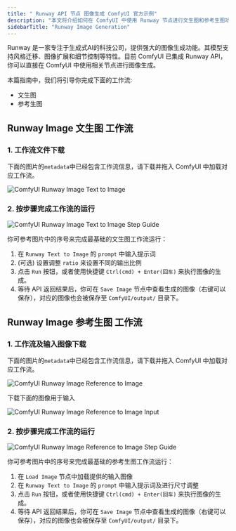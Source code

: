 ```yaml
---
title: " Runway API 节点 图像生成 ComfyUI 官方示例"
description: "本文将介绍如何在 ComfyUI 中使用 Runway 节点进行文生图和参考生图功能"
sidebarTitle: "Runway Image Generation"
---
```



Runway 是一家专注于生成式AI的科技公司，提供强大的图像生成功能。其模型支持风格迁移、图像扩展和细节控制等特性。目前 ComfyUI 已集成 Runway API，你可以直接在 ComfyUI 中使用相关节点进行图像生成。

本篇指南中，我们将引导你完成下面的工作流:
- 文生图
- 参考生图

<ReqHint/>

## Runway Image 文生图 工作流

### 1. 工作流文件下载

下面的图片的`metadata`中已经包含工作流信息，请下载并拖入 ComfyUI 中加载对应工作流。

![ComfyUI Runway Image Text to Image](https://raw.githubusercontent.com/Comfy-Org/example_workflows/refs/heads/main/api_nodes/runway/image/text_to_image.png)

### 2. 按步骤完成工作流的运行

![ComfyUI Runway Image Text to Image Step Guide](/images/tutorial/api_nodes/runway/runway_text_to_image_step_guide.jpg)

你可参考图片中的序号来完成最基础的文生图工作流运行：  
1. 在 `Runway Text to Image` 的 `prompt` 中输入提示词
2. (可选) 设置调整 `ratio` 来设置不同的输出比例
3. 点击 `Run` 按钮，或者使用快捷键 `Ctrl(cmd) + Enter(回车)` 来执行图像的生成。
4. 等待 API 返回结果后，你可在 `Save Image` 节点中查看生成的图像（右键可以保存），对应的图像也会被保存至 `ComfyUI/output/` 目录下。

## Runway Image 参考生图 工作流

### 1. 工作流及输入图像下载

下面的图片的`metadata`中已经包含工作流信息，请下载并拖入 ComfyUI 中加载对应工作流。

![ComfyUI Runway Image Reference to Image](https://raw.githubusercontent.com/Comfy-Org/example_workflows/refs/heads/main/api_nodes/runway/image/reference_to_image/runway_reference_to_image.png)

下载下面的图像用于输入

![ComfyUI Runway Image Reference to Image Input](https://raw.githubusercontent.com/Comfy-Org/example_workflows/refs/heads/main/api_nodes/runway/image/reference_to_image/input.png)

### 2. 按步骤完成工作流的运行

![ComfyUI Runway Image Reference to Image Step Guide](/images/tutorial/api_nodes/runway/runway_reference_to_image_step_guide.jpg)

你可参考图片中的序号来完成最基础的参考生图工作流运行：  

1. 在 `Load Image` 节点中加载提供的输入图像
2. 在 `Runway Text to Image` 的 `prompt` 中输入提示词及进行尺寸调整
3. 点击 `Run` 按钮，或者使用快捷键 `Ctrl(cmd) + Enter(回车)` 来执行图像的生成。
4. 等待 API 返回结果后，你可在 `Save Image` 节点中查看生成的图像（右键可以保存），对应的图像也会被保存至 `ComfyUI/output/` 目录下。